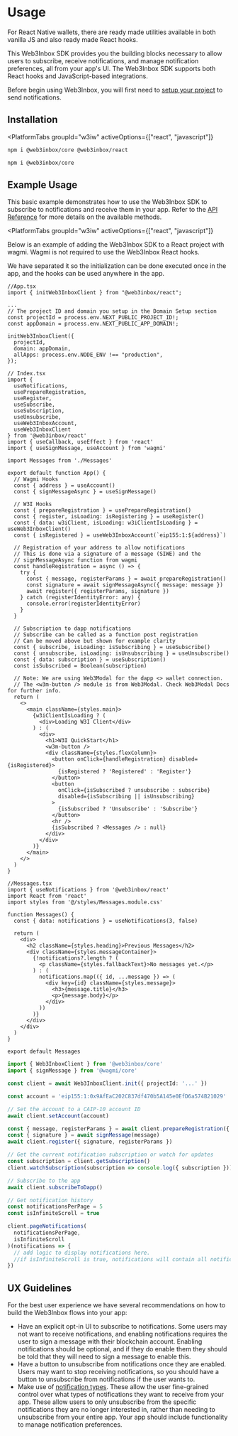 
# Usage

For React Native wallets, there are ready made utilities available in both vanilla JS and also ready made React hooks.

This Web3Inbox SDK provides you the building blocks necessary to allow users to subscribe, receive notifications, and manage notification preferences, all from your app's UI. The Web3Inbox SDK supports both React hooks and JavaScript-based integrations.

Before begin using Web3Inbox, you will first need to [setup your project](../../../web3inbox/cloud-setup) to send notifications.

## Installation

<PlatformTabs
	groupId="w3iw"
	activeOptions={["react", "javascript"]}
>
<PlatformTabItem value="react">

```bash npm2yarn
npm i @web3inbox/core @web3inbox/react
```

</PlatformTabItem>
<PlatformTabItem value="javascript">

```bash npm2yarn
npm i @web3inbox/core
```

</PlatformTabItem>
</PlatformTabs>

## Example Usage

This basic example demonstrates how to use the Web3Inbox SDK to subscribe to notifications and receive them in your app. Refer to the [API Reference](./api) for more details on the available methods.

<PlatformTabs
	groupId="w3iw"
	activeOptions={["react", "javascript"]}
>
<PlatformTabItem value="react">

Below is an example of adding the Web3Inbox SDK to a React project with wagmi. Wagmi is not required to use the Web3Inbox React hooks.

We have separated it so the initialization can be done executed once in the app, and the hooks can be used anywhere in the app.

```tsx
//App.tsx
import { initWeb3InboxClient } from "@web3inbox/react";

...
// The project ID and domain you setup in the Domain Setup section
const projectId = process.env.NEXT_PUBLIC_PROJECT_ID!;
const appDomain = process.env.NEXT_PUBLIC_APP_DOMAIN!;

initWeb3InboxClient({
  projectId,
  domain: appDomain,
  allApps: process.env.NODE_ENV !== "production",
});

```

```tsx
// Index.tsx
import {
  useNotifications,
  usePrepareRegistration,
  useRegister,
  useSubscribe,
  useSubscription,
  useUnsubscribe,
  useWeb3InboxAccount,
  useWeb3InboxClient
} from '@web3inbox/react'
import { useCallback, useEffect } from 'react'
import { useSignMessage, useAccount } from 'wagmi'

import Messages from './Messages'

export default function App() {
  // Wagmi Hooks
  const { address } = useAccount()
  const { signMessageAsync } = useSignMessage()

  // W3I Hooks
  const { prepareRegistration } = usePrepareRegistration()
  const { register, isLoading: isRegistering } = useRegister()
  const { data: w3iClient, isLoading: w3iClientIsLoading } = useWeb3InboxClient()
  const { isRegistered } = useWeb3InboxAccount(`eip155:1:${address}`)

  // Registration of your address to allow notifications
  // This is done via a signature of a message (SIWE) and the
  // signMessageAsync function from wagmi
  const handleRegistration = async () => {
    try {
      const { message, registerParams } = await prepareRegistration()
      const signature = await signMessageAsync({ message: message })
      await register({ registerParams, signature })
    } catch (registerIdentityError: any) {
      console.error(registerIdentityError)
    }
  }

  // Subscription to dapp notifications
  // Subscribe can be called as a function post registration
  // Can be moved above but shown for example clarity
  const { subscribe, isLoading: isSubscribing } = useSubscribe()
  const { unsubscribe, isLoading: isUnsubscribing } = useUnsubscribe()
  const { data: subscription } = useSubscription()
  const isSubscribed = Boolean(subscription)

  // Note: We are using Web3Modal for the dapp <> wallet connection.
  // The <w3m-button /> module is from Web3Modal. Check Web3Modal Docs for further info.
  return (
    <>
      <main className={styles.main}>
        {w3iClientIsLoading ? (
          <div>Loading W3I Client</div>
        ) : (
          <div>
            <h1>W3I QuickStart</h1>
            <w3m-button />
            <div className={styles.flexColumn}>
              <button onClick={handleRegistration} disabled={isRegistered}>
                {isRegistered ? 'Registered' : 'Register'}
              </button>
              <button
                onClick={isSubscribed ? unsubscribe : subscribe}
                disabled={isSubscribing || isUnsubscribing}
              >
                {isSubscribed ? 'Unsubscribe' : 'Subscribe'}
              </button>
              <hr />
              {isSubscribed ? <Messages /> : null}
            </div>
          </div>
        )}
      </main>
    </>
  )
}
```

```tsx
//Messages.tsx
import { useNotifications } from '@web3inbox/react'
import React from 'react'
import styles from '@/styles/Messages.module.css'

function Messages() {
  const { data: notifications } = useNotifications(3, false)

  return (
    <div>
      <h2 className={styles.heading}>Previous Messages</h2>
      <div className={styles.messageContainer}>
        {!notifications?.length ? (
          <p className={styles.fallbackText}>No messages yet.</p>
        ) : (
          notifications.map(({ id, ...message }) => (
            <div key={id} className={styles.message}>
              <h3>{message.title}</h3>
              <p>{message.body}</p>
            </div>
          ))
        )}
      </div>
    </div>
  )
}

export default Messages
```

</PlatformTabItem>
<PlatformTabItem value="javascript">

```ts
import { Web3InboxClient } from '@web3inbox/core'
import { signMessage } from '@wagmi/core'

const client = await Web3InboxClient.init({ projectId: '...' })

const account = 'eip155:1:0x9AfEaC202C837df470b5A145e0EfD6a574B21029'

// Set the account to a CAIP-10 account ID
await client.setAccount(account)

const { message, registerParams } = await client.prepareRegistration({ account })
const { signature } = await signMessage(message)
await client.register({ signature, registerParams })

// Get the current notification subscription or watch for updates
const subscription = client.getSubscription()
client.watchSubscription(subscription => console.log({ subscription }))

// Subscribe to the app
await client.subscribeToDapp()

// Get notification history
const notificationsPerPage = 5
const isInfiniteScroll = true

client.pageNotifications(
  notificationsPerPage,
  isInfiniteScroll
)(notifications => {
  // add logic to display notifications here.
  //if isInfiniteScroll is true, notifications will contain all notifications fetched so far, else it will only fetch current page
})
```

</PlatformTabItem>
</PlatformTabs>

## UX Guidelines

For the best user experience we have several recommendations on how to build the Web3Inbox flows into your app:

- Have an explicit opt-in UI to subscribe to notifications. Some users may not want to receive notifications, and enabling notifications requires the user to sign a message with their blockchain account. Enabling notifications should be optional, and if they do enable them they should be told that they will need to sign a message to enable this.
- Have a button to unsubscribe from notifications once they are enabled. Users may want to stop receiving notifications, so you should have a button to unsubscribe from notifications if the user wants to.
- Make use of [notification types](../../../web3inbox/cloud-setup#notification-types). These allow the user fine-grained control over what types of notifications they want to receive from your app. These allow users to only unsubscribe from the specific notifications they are no longer interested in, rather than needing to unsubscribe from your entire app. Your app should include functionality to manage notification preferences.
